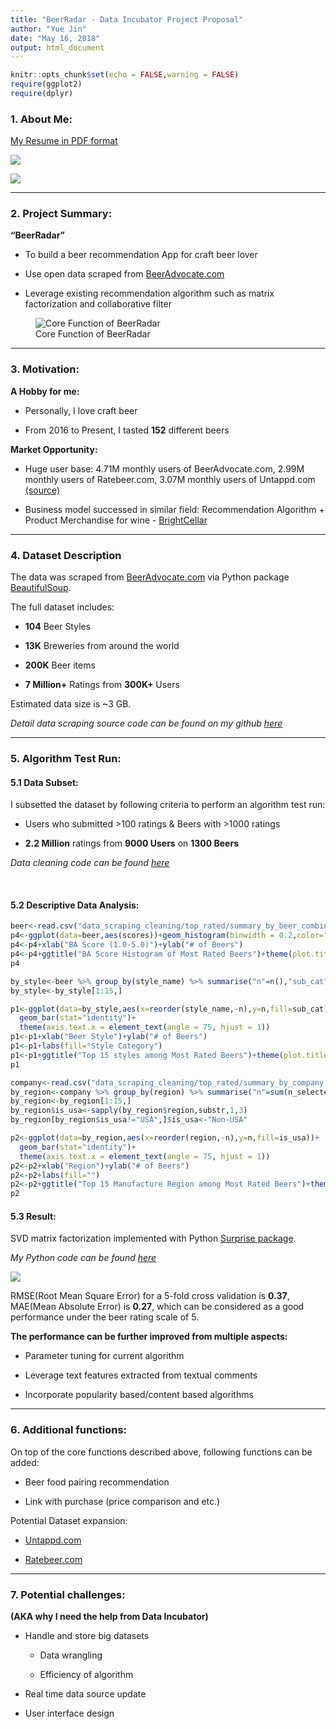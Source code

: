 ---
title: "BeerRadar - Data Incubator Project Proposal"
author: "Yue Jin"
date: "May 16, 2018"
output: html_document
---

```{r setup, include=FALSE}
knitr::opts_chunk$set(echo = FALSE,warning = FALSE)
require(ggplot2)
require(dplyr)
```


### 1. About Me:

<a href="https://yjin910517.github.io/data_incubator/resume.pdf" target="_blank">My Resume in PDF format</a>

![](pics/about_me.png)


![](pics/istj.png)


------


### 2. Project Summary:

**"BeerRadar"**

- To build a beer recommendation App for craft beer lover

- Use open data scraped from <a href="https://www.beeradvocate.com/" target="_blank">BeerAdvocate.com</a>

- Leverage existing recommendation algorithm such as matrix factorization and collaborative filter


![Core Function of BeerRadar](pics/app_brief.png)

------


### 3. Motivation: 

**A Hobby for me:**

- Personally, I love craft beer

- From 2016 to Present, I tasted **152** different beers


**Market Opportunity:**

- Huge user base: 4.71M monthly users of BeerAdvocate.com, 2.99M monthly users of Ratebeer.com, 3.07M monthly users of Untappd.com <a href="https://craftbeerinsandiego.com/blog/ratebeerisdeadlongliveuntappd" target="_blank">(source)</a> 

- Business model successed in similar field: Recommendation Algorithm + Product Merchandise for wine - <a href="https://www.brightcellars.com/" target="_blank">BrightCellar</a> 


------


### 4. Dataset Description

The data was scraped from <a href="https://www.beeradvocate.com/" target="_blank">BeerAdvocate.com</a> via Python package <a href="https://www.crummy.com/software/BeautifulSoup/" target="_blank">BeautifulSoup</a>.

The full dataset includes:

- **104** Beer Styles

- **13K** Breweries from around the world

- **200K** Beer items

- **7 Million+** Ratings from **300K+** Users

Estimated data size is ~3 GB. 

*Detail data scraping source code can be found on my github <a href="https://github.com/yjin910517/data_incubator/blob/master/data_scraping_cleaning/data_scraping.ipynb" target="_blank">here</a>*


------


### 5. Algorithm Test Run:


#### 5.1 Data Subset:

I subsetted the dataset by following criteria to perform an algorithm test run:

- Users who submitted >100 ratings & Beers with >1000 ratings

- **2.2 Million** ratings from **9000 Users** on **1300 Beers**

*Data cleaning code can be found <a href="https://github.com/yjin910517/data_incubator/blob/master/data_scraping_cleaning/top_rated/data_cleaning.ipynb" target="_blank">here</a>*

\


#### 5.2 Descriptive Data Analysis:

```{r eda4}
beer<-read.csv("data_scraping_cleaning/top_rated/summary_by_beer_combined.csv")
p4<-ggplot(data=beer,aes(scores))+geom_histogram(binwidth = 0.2,color="white",fill="steelblue")
p4<-p4+xlab("BA Score (1.0-5.0)")+ylab("# of Beers")
p4<-p4+ggtitle("BA Score Histogram of Most Rated Beers")+theme(plot.title = element_text(hjust = 0.5))
p4
```

```{r eda1}
by_style<-beer %>% group_by(style_name) %>% summarise("n"=n(),"sub_cat"=sub_cat[1]) %>% arrange(desc(n))
by_style<-by_style[1:15,]

p1<-ggplot(data=by_style,aes(x=reorder(style_name,-n),y=n,fill=sub_cat))+
  geom_bar(stat="identity")+
  theme(axis.text.x = element_text(angle = 75, hjust = 1))
p1<-p1+xlab("Beer Style")+ylab("# of Beers")
p1<-p1+labs(fill="Style Category")
p1<-p1+ggtitle("Top 15 styles among Most Rated Beers")+theme(plot.title = element_text(hjust = 0.5))
p1

```
 

```{r eda2}
company<-read.csv("data_scraping_cleaning/top_rated/summary_by_company.csv")
by_region<-company %>% group_by(region) %>% summarise("n"=sum(n_selected_beers)) %>% arrange(desc(n))
by_region<-by_region[1:15,]
by_region$is_usa<-sapply(by_region$region,substr,1,3)
by_region[by_region$is_usa!="USA",]$is_usa<-"Non-USA"

p2<-ggplot(data=by_region,aes(x=reorder(region,-n),y=n,fill=is_usa))+
  geom_bar(stat="identity")+
  theme(axis.text.x = element_text(angle = 75, hjust = 1))
p2<-p2+xlab("Region")+ylab("# of Beers")
p2<-p2+labs(fill="")
p2<-p2+ggtitle("Top 15 Manufacture Region among Most Rated Beers")+theme(plot.title = element_text(hjust = 0.5))
p2
```


#### 5.3 Result: 

SVD matrix factorization implemented with Python <a href="http://surprise.readthedocs.io/en/stable/index.html" target="_blank">Surprise package</a>.

*My Python code can be found <a href="https://github.com/yjin910517/data_incubator/blob/master/surprise_basic_model.ipynb" target="_blank">here</a>* 


![](pics/surprise_output.png)

RMSE(Root Mean Square Error) for a 5-fold cross validation is **0.37**, MAE(Mean Absolute Error) is **0.27**, which can be considered as a good performance under the beer rating scale of 5.


**The performance can be further improved from multiple aspects:**
 
- Parameter tuning for current algorithm

- Leverage text features extracted from textual comments

- Incorporate popularity based/content based algorithms
  
------ 


### 6. Additional functions:


On top of the core functions described above, following functions can be added:

- Beer food pairing recommendation
    
- Link with purchase (price comparison and etc.)
    

Potential Dataset expansion:

- <a href="https://untappd.com/" target="_blank">Untappd.com</a>

- <a href="https://www.ratebeer.com/" target="_blank">Ratebeer.com</a>

------


### 7. Potential challenges:

**(AKA why I need the help from Data Incubator)**


* Handle and store big datasets

    + Data wrangling
    
    + Efficiency of algorithm
 
* Real time data source update

* User interface design




